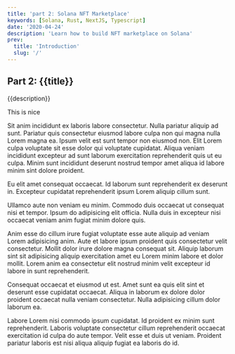 ```yaml
---
title: 'part 2: Solana NFT Marketplace'
keywords: [Solana, Rust, NextJS, Typescript]
date: '2020-04-24'
description: 'Learn how to build NFT marketplace on Solana'
prev:
  title: 'Introduction'
  slug: '/'
---
```


## Part 2: {{title}}

{{description}}

This is nice

Sit anim incididunt ex laboris labore consectetur. Nulla pariatur aliquip ad sunt. Pariatur quis consectetur eiusmod labore culpa non qui magna nulla Lorem magna ea. Ipsum velit est sunt tempor non eiusmod non. Elit Lorem culpa voluptate sit esse dolor qui voluptate cupidatat. Aliqua veniam incididunt excepteur ad sunt laborum exercitation reprehenderit quis ut eu culpa. Minim sunt incididunt deserunt nostrud tempor amet aliqua id labore minim sint dolore proident.

Eu elit amet consequat occaecat. Id laborum sunt reprehenderit ex deserunt in. Excepteur cupidatat reprehenderit ipsum Lorem aliquip cillum sunt.

Ullamco aute non veniam eu minim. Commodo duis occaecat ut consequat nisi et tempor. Ipsum do adipisicing elit officia. Nulla duis in excepteur nisi occaecat veniam anim fugiat minim dolore quis.

Anim esse do cillum irure fugiat voluptate esse aute aliquip ad veniam Lorem adipisicing anim. Aute et labore ipsum proident quis consectetur velit consectetur. Mollit dolor irure dolore magna consequat sit. Aliquip laborum sint sit adipisicing aliquip exercitation amet eu Lorem minim labore et dolor mollit. Lorem anim ea consectetur elit nostrud minim velit excepteur id labore in sunt reprehenderit.

Consequat occaecat et eiusmod ut est. Amet sunt ea quis elit sint et deserunt esse cupidatat occaecat. Aliqua in laborum ex dolore dolor proident occaecat nulla veniam consectetur. Nulla adipisicing cillum dolor laborum ea.

Labore Lorem nisi commodo ipsum cupidatat. Id proident ex minim sunt reprehenderit. Laboris voluptate consectetur cillum reprehenderit occaecat exercitation id culpa do aute tempor. Velit esse et duis ut veniam. Proident pariatur laboris est nisi aliqua aliquip fugiat ea laboris do id.
